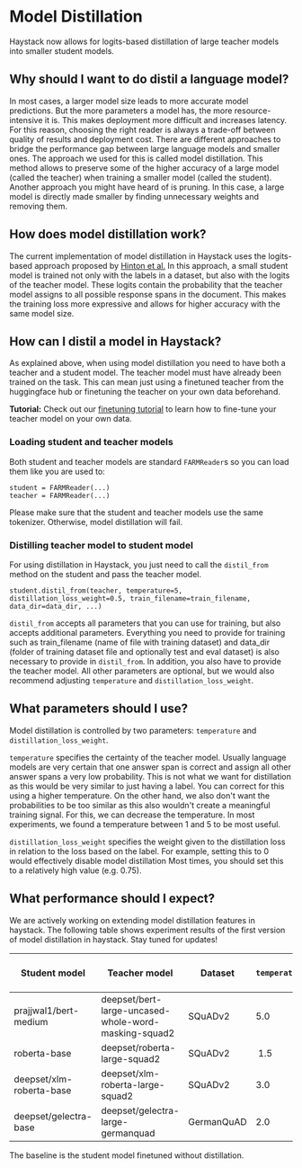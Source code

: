 # Model Distillation

Haystack now allows for logits-based distillation of large teacher models into smaller student models.

## Why should I want to do distil a language model?

In most cases, a larger model size leads to more accurate model predictions. But the more parameters a model has, the more resource-intensive it is. This makes deployment more difficult and increases latency.
For this reason, choosing the right reader is always a trade-off between quality of results and deployment cost. There are different approaches to bridge the performance gap between large language models and smaller ones.
The approach we used for this is called model distillation. This method allows to preserve some of the higher accuracy of a large model (called the teacher) when training a smaller model (called the student).
Another approach you might have heard of is pruning. In this case, a large model is directly made smaller by finding unnecessary weights and removing them.

## How does model distillation work?

The current implementation of model distillation in Haystack uses the logits-based approach proposed by [Hinton et al.](https://arxiv.org/pdf/1503.02531.pdf)
In this approach, a small student model is trained not only with the labels in a dataset, but also with the logits of the teacher model. These logits contain the probability that the teacher model assigns to all possible response spans in the document. This makes the training loss more expressive and allows for higher accuracy with the same model size.

## How can I distil a model in Haystack?

As explained above, when using model distillation you need to have both a teacher and a student model. The teacher model must have already been trained on the task. This can mean just using a finetuned teacher from the huggingface hub or finetuning the teacher on your own data beforehand.

<div className="max-w-xl bg-yellow-light-theme border-l-8 border-yellow-dark-theme px-6 pt-6 pb-4 my-4 rounded-md dark:bg-yellow-900">

**Tutorial:** Check out our [finetuning tutorial](tutorials/fine-tuning-a-model) to learn how to fine-tune your teacher model on your own data.

</div>

### Loading student and teacher models

Both student and teacher models are standard `FARMReader`s so you can load them like you are used to:

```
student = FARMReader(...)
teacher = FARMReader(...)
```

Please make sure that the student and teacher models use the same tokenizer. Otherwise, model distillation will fail.

### Distilling teacher model to student model

For using distillation in Haystack, you just need to call the `distil_from` method on the student and pass the teacher model. 

```
student.distil_from(teacher, temperature=5, distillation_loss_weight=0.5, train_filename=train_filename, data_dir=data_dir, ...)
```

`distil_from` accepts all parameters that you can use for training, but also accepts additional parameters. Everything you need to provide for training such as train_filename (name of file with training dataset) and data_dir (folder of training dataset file and optionally test and eval dataset) is also necessary to provide in `distil_from`. In addition, you also have to provide the teacher model. All other parameters are optional, but we would also recommend adjusting `temperature` and `distillation_loss_weight`.

## What parameters should I use?

Model distillation is controlled by two parameters: `temperature` and `distillation_loss_weight`.

`temperature` specifies the certainty of the teacher model. Usually language models are very certain that one answer span is correct and assign all other answer spans a very low probability. This is not what we want for distillation as this would be very similar to just having a label. You can correct for this using a higher temperature.
On the other hand, we also don't want the probabilities to be too similar as this also wouldn't create a meaningful training signal. For this, we can decrease the temperature.
In most experiments, we found a temperature between 1 and 5 to be most useful.

`distillation_loss_weight` specifies the weight given to the distillation loss in relation to the loss based on the label. For example, setting this to 0 would effectively disable model distillation
Most times, you should set this to a relatively high value (e.g. 0.75).

## What performance should I expect?

We are actively working on extending model distillation features in haystack. The following table shows experiment results of the first version of model distillation in haystack. Stay tuned for updates!

| Student model | Teacher model | Dataset | `temperature` | `distillation_loss_weight` | Distilled model EM | Distilled model F1 | Baseline EM | Baseline F1 | Teacher EM | Teacher F1 |
|-|-|-|-|-|-|-|-|-|-|-|
| prajjwal1/bert-medium | deepset/bert-large-uncased-whole-word-masking-squad2 | SQuADv2 | 5.0 | 1.0 | 68.6% | 72.8% | 65.6% | 69.6% | 78.9% | 83.2%7 
| roberta-base | deepset/roberta-large-squad2 | SQuADv2 | 1.5 | 0.75 | 79.8% | 83.9% | 78.3% | 82.6% | 83.6% | 87.9% | 73.8% | 
| deepset/xlm-roberta-base | deepset/xlm-roberta-large-squad2 | SQuADv2 | 3.0 | 0.75 | 74.8% | 79.0% | 73.8% | 78% | 80.0% | 84.4% |
| deepset/gelectra-base | deepset/gelectra-large-germanquad | GermanQuAD | 2.0 | 0.75 | 61.8% | 80.4% | 59.4% | 77.2% | 68.0% | 86.4% |

The baseline is the student model finetuned without distillation.
